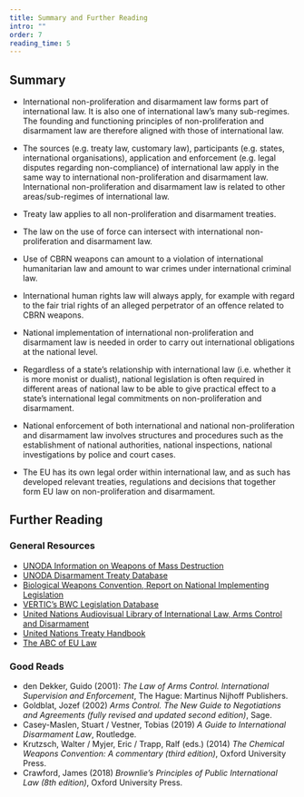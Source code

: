 ```yaml
---
title: Summary and Further Reading
intro: ""
order: 7
reading_time: 5
---
```


## Summary

- International non-proliferation and disarmament law forms part of international law. It is also one of international law’s many sub-regimes. The founding and functioning principles of non-proliferation and disarmament law are therefore aligned with those of international law.
- The sources (e.g. treaty law, customary law), participants (e.g. states, international organisations), application and enforcement (e.g. legal disputes regarding non-compliance) of international law apply in the same way to international non-proliferation and disarmament law. International non-proliferation and disarmament law is related to other areas/sub-regimes of international law. 

- Treaty law applies to all non-proliferation and disarmament treaties.
- The law on the use of force can intersect with international non-proliferation and disarmament law.
- Use of CBRN weapons can amount to a violation of international humanitarian law and amount to war crimes under international criminal law.
- International human rights law will always apply, for example with regard to the fair trial rights of an alleged perpetrator of an offence related to CBRN weapons.
- National implementation of international non-proliferation and disarmament law is needed in order to carry out international obligations at the national level. 

- Regardless of a state’s relationship with international law (i.e. whether it is more monist or dualist), national legislation is often required in different areas of national law to be able to give practical effect to a state’s international legal commitments on non-proliferation and disarmament.
- National enforcement of both international and national non-proliferation and disarmament law involves structures and procedures such as the establishment of national authorities, national inspections, national investigations by police and court cases.
- The EU has its own legal order within international law, and as such has developed relevant treaties, regulations and decisions that together form EU law on non-proliferation and disarmament. 

## Further Reading

### General Resources

- [UNODA Information on Weapons of Mass Destruction](https://www.un.org/disarmament/wmd/)
- [UNODA Disarmament Treaty Database](https://treaties.unoda.org/)
- [Biological Weapons Convention, Report on National Implementing Legislation](https://www.vertic.org/media/assets/Publications/BWC%20NIM%20Report%20Text%20REV3%20WEB.pdf)
- [VERTIC’s BWC Legislation Database](https://www.vertic.org/programmes/nim/biological-weapons-and-materials/bwc-legislation-database/)
- [United Nations Audiovisual Library of International Law, Arms Control and Disarmament](https://legal.un.org/avl/ls/armscontrol.html)
- [United Nations Treaty Handbook](https://treaties.un.org/pages/Resource.aspx?path=Publication/TH/Page1_en.xml)
- [The ABC of EU Law](https://op.europa.eu/en/publication-detail/-/publication/5d4f8cde-de25-11e7-a506-01aa75ed71a1)

### Good Reads

- den Dekker, Guido (2001): *The Law of Arms Control. International Supervision and Enforcement*, The Hague: Martinus Nijhoff Publishers.
- Goldblat, Jozef (2002) *Arms Control. The New Guide to Negotiations and Agreements (fully revised and updated second edition)*, Sage.
- Casey-Maslen, Stuart / Vestner, Tobias (2019) *A Guide to International Disarmament Law*, Routledge.
- Krutzsch, Walter / Myjer, Eric / Trapp, Ralf (eds.) (2014) *The Chemical Weapons Convention: A commentary (third edition)*, Oxford University Press.
- Crawford, James (2018) *Brownlie’s Principles of Public International Law (8th edition)*, Oxford University Press.
